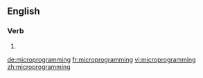 ==English==

===Verb===
{{head|en}}

# {{present participle of|microprogram|lang=en}}

[[de:microprogramming]]
[[fr:microprogramming]]
[[vi:microprogramming]]
[[zh:microprogramming]]